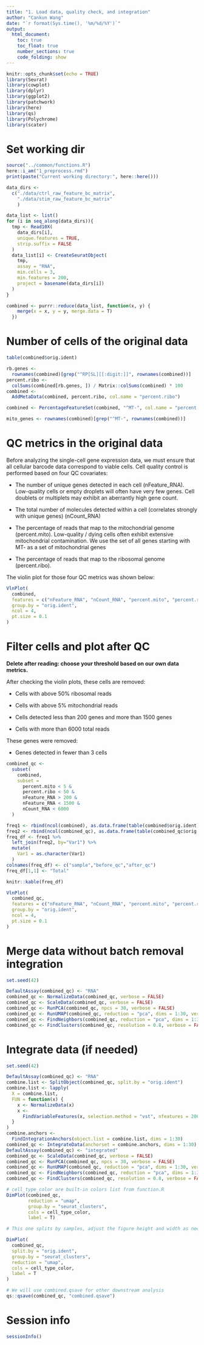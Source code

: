```yaml
---
title: "1. Load data, quality check, and integration"
author: "Cankun Wang"
date: "`r format(Sys.time(), '%m/%d/%Y')`"
output: 
  html_document:
    toc: true
    toc_float: true
    number_sections: true
    code_folding: show
---
```


```r
knitr::opts_chunk$set(echo = TRUE)
library(Seurat)
library(cowplot)
library(dplyr)
library(ggplot2)
library(patchwork)
library(here)
library(qs)
library(Polychrome)
library(scater)
```


# Set working dir

```r
source("../common/functions.R")
here::i_am("1_preprocess.rmd")
print(paste("Current working directory:", here::here()))

```

```r

data_dirs <-
  c("./data/ctrl_raw_feature_bc_matrix",
    "./data/stim_raw_feature_bc_matrix"
    )

data_list <- list()
for (i in seq_along(data_dirs)){
  tmp <- Read10X(
    data_dirs[i],
    unique.features = TRUE,
    strip.suffix = FALSE
  )
  data_list[i] <- CreateSeuratObject(
    tmp,
    assay = "RNA",
    min.cells = 3,
    min.features = 200,
    project = basename(data_dirs[i])
  )
}

combined <- purrr::reduce(data_list, function(x, y) {
    merge(x = x, y = y, merge.data = T)
  })


```


# Number of cells of the original data

```r
table(combined$orig.ident)

```



```r
rb.genes <-
  rownames(combined)[grep("^RP[SL][[:digit:]]", rownames(combined))]
percent.ribo <-
  colSums(combined[rb.genes, ]) / Matrix::colSums(combined) * 100
combined <-
  AddMetaData(combined, percent.ribo, col.name = "percent.ribo")

combined <- PercentageFeatureSet(combined, "^MT-", col.name = "percent.mito")

mito_genes <- rownames(combined)[grep("^MT-", rownames(combined))]

```


# QC metrics in the original data

Before analyzing the single-cell gene expression data, we must ensure that all cellular barcode data correspond to viable cells. Cell quality control is performed based on four QC covariates:

- The number of unique genes detected in each cell (nFeature_RNA). Low-quality cells or empty droplets will often have very few genes. Cell doublets or multiplets may exhibit an aberrantly high gene count.

- The total number of molecules detected within a cell (correlates strongly with unique genes) (nCount_RNA)

- The percentage of reads that map to the mitochondrial genome (percent.mito). Low-quality / dying cells often exhibit extensive mitochondrial contamination. We use the set of all genes starting with MT- as a set of mitochondrial genes

- The percentage of reads that map to the ribosomal genome (percent.ribo).

The violin plot for those four QC metrics was shown below:

```r
VlnPlot(
  combined,
  features = c("nFeature_RNA", "nCount_RNA", "percent.mito", "percent.ribo"),
  group.by = "orig.ident",
  ncol = 4,
  pt.size = 0.1
)

```


# Filter cells and plot after QC

**Delete after reading: choose your threshold based on our own data metrics.**

After checking the violin plots, these cells are removed:

- Cells with above 50% ribosomal reads

- Cells with above 5% mitochondrial reads

- Cells detected less than 200 genes and more than 1500 genes

- Cells with more than 6000 total reads

These genes were removed: 

- Genes detected in fewer than 3 cells

```r
combined_qc <-
  subset(
    combined,
    subset = 
      percent.mito < 5 &
      percent.ribo < 50 &
      nFeature_RNA > 200 &
      nFeature_RNA < 1500 &
      nCount_RNA < 6000
  )

```

```r

freq1 <- rbind(ncol(combined), as.data.frame(table(combined$orig.ident)))
freq2 <- rbind(ncol(combined_qc), as.data.frame(table(combined_qc$orig.ident)))
freq_df <- freq1 %>%
  left_join(freq2, by="Var1") %>%
  mutate(
    Var1 = as.character(Var1)
  )
colnames(freq_df) <- c("sample","before_qc","after_qc")
freq_df[1,1] <- "Total"

knitr::kable(freq_df)
```


```r
VlnPlot(
  combined_qc,
  features = c("nFeature_RNA", "nCount_RNA", "percent.mito", "percent.ribo"),
  group.by = "orig.ident",
  ncol = 4,
  pt.size = 0.1
)
```

# Merge data without batch removal integration

```r

set.seed(42)

DefaultAssay(combined_qc) <- "RNA"
combined_qc <- NormalizeData(combined_qc, verbose = FALSE)
combined_qc <- ScaleData(combined_qc, verbose = FALSE)
combined_qc <- RunPCA(combined_qc, npcs = 30, verbose = FALSE)
combined_qc <- RunUMAP(combined_qc, reduction = "pca", dims = 1:30, verbose = FALSE)
combined_qc <- FindNeighbors(combined_qc, reduction = "pca", dims = 1:30, verbose = FALSE)
combined_qc <- FindClusters(combined_qc, resolution = 0.8, verbose = FALSE)

```


# Integrate data (if needed)

```r

set.seed(42)

DefaultAssay(combined_qc) <- "RNA"
combine.list <- SplitObject(combined_qc, split.by = "orig.ident")
combine.list <- lapply(
  X = combine.list,
  FUN = function(x) {
    x <- NormalizeData(x)
    x <-
      FindVariableFeatures(x, selection.method = "vst", nfeatures = 2000)
  }
)
combine.anchors <-
  FindIntegrationAnchors(object.list = combine.list, dims = 1:30)
combined_qc <- IntegrateData(anchorset = combine.anchors, dims = 1:30)
DefaultAssay(combined_qc) <- "integrated"
combined_qc <- ScaleData(combined_qc, verbose = FALSE)
combined_qc <- RunPCA(combined_qc, npcs = 30, verbose = FALSE)
combined_qc <- RunUMAP(combined_qc, reduction = "pca", dims = 1:30, verbose = FALSE)
combined_qc <- FindNeighbors(combined_qc, reduction = "pca", dims = 1:30, verbose = FALSE)
combined_qc <- FindClusters(combined_qc, resolution = 0.8, verbose = FALSE)

```


```r
# cell_type_color are built-in colors list from function.R
DimPlot(combined_qc,
        reduction = "umap",
        group.by = "seurat_clusters",
        cols = cell_type_color,
        label = T)

```

```r
# This one splits by samples, adjust the figure height and width as needed

DimPlot(
  combined_qc,
  split.by = "orig.ident",
  group.by = "seurat_clusters",
  reduction = "umap",
  cols = cell_type_color,
  label = T
)

```


```r
# We will use combined.qsave for other downstream analysis
qs::qsave(combined_qc, "combined.qsave") 
```

# Session info

```r
sessionInfo()
```
